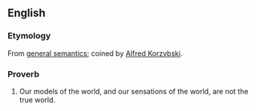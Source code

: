 ==English==
{{wikipedia}}

===Etymology===
From [[w:General_semantics|general semantics]]; coined by [[w:Alfred Korzybski|Alfred Korzybski]].

===Proverb===
{{en-proverb}}

# Our models of the world, and our sensations of the world, are not the true world.